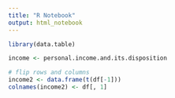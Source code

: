```yaml
---
title: "R Notebook"
output: html_notebook
---
```




```r
library(data.table)

```

```r
income <- personal.income.and.its.disposition
```

```r
# flip rows and columns
income2 <- data.frame(t(df[-1]))
colnames(income2) <- df[, 1]
```

```r

```

